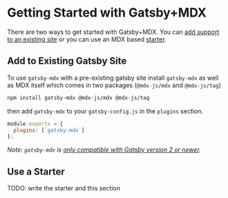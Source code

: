 # Getting Started with Gatsby+MDX

There are two ways to get started with Gatsby+MDX. You can [add
support to an existing site](#add-to-existing-site) or you can use an
MDX based [starter](#use-a-starter).

## Add to Existing Gatsby Site

To use `gatsby-mdx` with a pre-existing gatsby site install
`gatsby-mdx` as well as MDX itself which comes in two packages
(`@mdx-js/mdx` and `@mdx-js/tag`)

```bash
npm install gatsby-mdx @mdx-js/mdx @mdx-js/tag
```

then add `gatsby-mdx` to your `gatsby-config.js` in the `plugins` section.

```javascript
module.exports = {
  plugins: [`gatsby-mdx`]
};
```

_Note: `gatsby-mdx` is [only compatible with Gatsby version 2 or
newer](https://github.com/ChristopherBiscardi/gatsby-mdx/issues/22)._

## Use a Starter

TODO: write the starter and this section